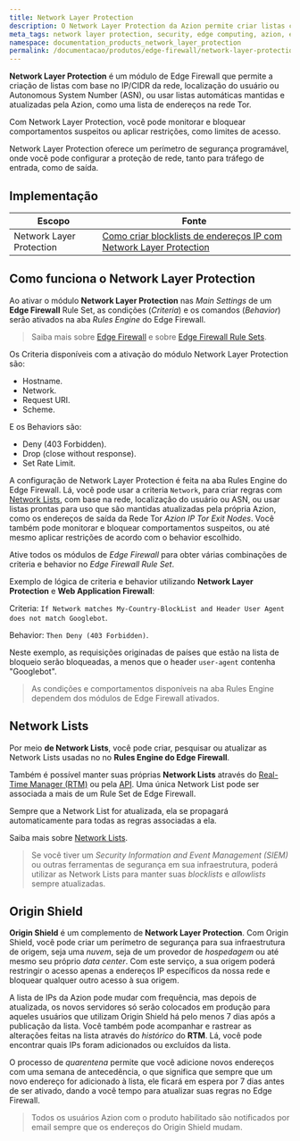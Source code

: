 ```yaml
---
title: Network Layer Protection
description: O Network Layer Protection da Azion permite criar listas com base na rede (IP/CIDR).
meta_tags: network layer protection, security, edge computing, azion, edge firewall, firewall
namespace: documentation_products_network_layer_protection
permalink: /documentacao/produtos/edge-firewall/network-layer-protection/
---
```


**Network Layer Protection** é um módulo de Edge Firewall que permite a criação de listas com base no IP/CIDR da rede, localização do usuário ou Autonomous System Number (ASN), ou usar listas automáticas mantidas e atualizadas pela Azion, como uma lista de endereços na rede Tor.

Com Network Layer Protection, você pode monitorar e bloquear comportamentos suspeitos ou aplicar restrições, como limites de acesso.

Network Layer Protection oferece um perímetro de segurança programável, onde você pode configurar a proteção de rede, tanto para tráfego de entrada, como de saída.

## Implementação

| Escopo | Fonte |
|-------|--------|
| Network Layer Protection | [Como criar blocklists de endereços IP com Network Layer Protection](/pt-br/documentacao/produtos/guias/blacklists-enderecos-ip-edge/) |

## Como funciona o Network Layer Protection

Ao ativar o módulo **Network Layer Protection** nas *Main Settings* de um **Edge Firewall** Rule Set, as condições (*Criteria*) e os comandos (*Behavior*) serão ativados na aba *Rules Engine* do Edge Firewall.

> Saiba mais sobre [Edge Firewall](/pt-br/documentacao/produtos/edge-firewall/) e sobre [Edge Firewall Rule Sets](/pt-br/documentacao/produtos/edge-firewall/rules-engine/).

Os Criteria disponíveis com a ativação do módulo Network Layer Protection são:

- Hostname.
- Network.
- Request URI.
- Scheme.

E os Behaviors são:

- Deny (403 Forbidden).
- Drop (close without response).
- Set Rate Limit.

A configuração de Network Layer Protection é feita na aba Rules Engine do Edge Firewall. Lá, você pode usar a criteria `Network`, para criar regras com [Network Lists](/pt-br/documentacao/produtos/edge-firewall/network-layer-protection/network-lists/), com base na rede, localização do usuário ou ASN, ou usar listas prontas para uso que são mantidas atualizadas pela própria Azion, como os endereços de saída da Rede Tor *Azion IP Tor Exit Nodes*. Você também pode monitorar e bloquear comportamentos suspeitos, ou até mesmo aplicar restrições de acordo com o behavior escolhido.

Ative todos os módulos de *Edge Firewall* para obter várias combinações de criteria e behavior no *Edge Firewall Rule Set*.

Exemplo de lógica de criteria e behavior utilizando **Network Layer Protection** e **Web Application Firewall**:

Criteria: `If Network matches My-Country-BlockList and Header User Agent does not match Googlebot`.

Behavior: `Then Deny (403 Forbidden)`.

Neste exemplo, as requisições originadas de países que estão na lista de bloqueio serão bloqueadas, a menos que o header `user-agent` contenha "Googlebot".

> As condições e comportamentos disponíveis na aba Rules Engine dependem dos módulos de Edge Firewall ativados.

## Network Lists

Por meio **de Network Lists**, você pode criar, pesquisar ou atualizar as Network Lists usadas no no **Rules Engine do Edge Firewall**.

Também é possível manter suas próprias **Network Lists** através do [Real-Time Manager (RTM)](https://manager.azion.com) ou pela [API](https://api.azion.com/). Uma única Network List pode ser associada a mais de um Rule Set de Edge Firewall.

Sempre que a Network List for atualizada, ela se propagará automaticamente para todas as regras associadas a ela.

Saiba mais sobre [Network Lists](/pt-br/documentacao/produtos/edge-firewall/network-layer-protection/network-lists/).

> Se você tiver um *Security Information and Event Management (SIEM)* ou outras ferramentas de segurança em sua infraestrutura, poderá utilizar as Network Lists para manter suas *blocklists* e *allowlists* sempre atualizadas.

## Origin Shield

**Origin Shield** é um complemento de **Network Layer Protection**. Com Origin Shield, você pode criar um perímetro de segurança para sua infraestrutura de origem, seja uma *nuvem*, seja de um provedor de *hospedagem* ou até mesmo seu próprio *data center*. Com este serviço, a sua origem poderá restringir o acesso apenas a endereços IP específicos da nossa rede e bloquear qualquer outro acesso à sua origem.

A lista de IPs da Azion pode mudar com frequência, mas depois de atualizada, os novos servidores só serão colocados em produção para aqueles usuários que utilizam Origin Shield há pelo menos 7 dias após a publicação da lista. Você também pode acompanhar e rastrear as alterações feitas na lista através do *histórico* do **RTM**. Lá, você pode encontrar quais IPs foram adicionados ou excluídos da lista.

O processo de *quarentena* permite que você adicione novos endereços com uma semana de antecedência, o que significa que sempre que um novo endereço for adicionado à lista, ele ficará em espera por 7 dias antes de ser ativado, dando a você tempo para atualizar suas regras no Edge Firewall.

> Todos os usuários Azion com o produto habilitado são notificados por email sempre que os endereços do Origin Shield mudam.